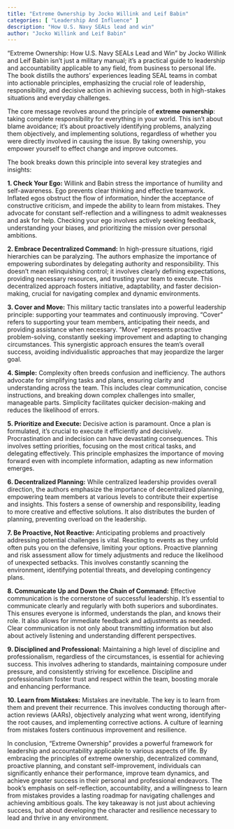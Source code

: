 ```yaml
---
title: "Extreme Ownership by Jocko Willink and Leif Babin"
categories: [ "Leadership And Influence" ]
description: "How U.S. Navy SEALs lead and win"
author: "Jocko Willink and Leif Babin"
---
```

"Extreme Ownership: How U.S. Navy SEALs Lead and Win" by Jocko Willink and Leif Babin isn't just a military manual; it's a practical guide to leadership and accountability applicable to any field, from business to personal life.  The book distills the authors' experiences leading SEAL teams in combat into actionable principles, emphasizing the crucial role of leadership, responsibility, and decisive action in achieving success, both in high-stakes situations and everyday challenges.

The core message revolves around the principle of **extreme ownership**: taking complete responsibility for everything in your world. This isn't about blame avoidance; it's about proactively identifying problems, analyzing them objectively, and implementing solutions, regardless of whether you were directly involved in causing the issue.  By taking ownership, you empower yourself to effect change and improve outcomes.

The book breaks down this principle into several key strategies and insights:

**1.  Check Your Ego:**  Willink and Babin stress the importance of humility and self-awareness. Ego prevents clear thinking and effective teamwork.  Inflated egos obstruct the flow of information, hinder the acceptance of constructive criticism, and impede the ability to learn from mistakes. They advocate for constant self-reflection and a willingness to admit weaknesses and ask for help.  Checking your ego involves actively seeking feedback, understanding your biases, and prioritizing the mission over personal ambitions.

**2.  Embrace Decentralized Command:**  In high-pressure situations, rigid hierarchies can be paralyzing. The authors emphasize the importance of empowering subordinates by delegating authority and responsibility. This doesn't mean relinquishing control; it involves clearly defining expectations, providing necessary resources, and trusting your team to execute.  This decentralized approach fosters initiative, adaptability, and faster decision-making, crucial for navigating complex and dynamic environments.

**3.  Cover and Move:**  This military tactic translates into a powerful leadership principle: supporting your teammates and continuously improving. "Cover" refers to supporting your team members, anticipating their needs, and providing assistance when necessary. "Move" represents proactive problem-solving, constantly seeking improvement and adapting to changing circumstances.  This synergistic approach ensures the team's overall success, avoiding individualistic approaches that may jeopardize the larger goal.

**4.  Simple:**  Complexity often breeds confusion and inefficiency. The authors advocate for simplifying tasks and plans, ensuring clarity and understanding across the team.  This includes clear communication, concise instructions, and breaking down complex challenges into smaller, manageable parts.  Simplicity facilitates quicker decision-making and reduces the likelihood of errors.

**5.  Prioritize and Execute:**  Decisive action is paramount.  Once a plan is formulated, it's crucial to execute it efficiently and decisively.  Procrastination and indecision can have devastating consequences.  This involves setting priorities, focusing on the most critical tasks, and delegating effectively.  This principle emphasizes the importance of moving forward even with incomplete information, adapting as new information emerges.

**6.  Decentralized Planning:**  While centralized leadership provides overall direction, the authors emphasize the importance of decentralized planning, empowering team members at various levels to contribute their expertise and insights. This fosters a sense of ownership and responsibility, leading to more creative and effective solutions.  It also distributes the burden of planning, preventing overload on the leadership.

**7.  Be Proactive, Not Reactive:**  Anticipating problems and proactively addressing potential challenges is vital.  Reacting to events as they unfold often puts you on the defensive, limiting your options.  Proactive planning and risk assessment allow for timely adjustments and reduce the likelihood of unexpected setbacks.  This involves constantly scanning the environment, identifying potential threats, and developing contingency plans.

**8.  Communicate Up and Down the Chain of Command:**  Effective communication is the cornerstone of successful leadership.  It's essential to communicate clearly and regularly with both superiors and subordinates.  This ensures everyone is informed, understands the plan, and knows their role.  It also allows for immediate feedback and adjustments as needed.  Clear communication is not only about transmitting information but also about actively listening and understanding different perspectives.

**9.  Disciplined and Professional:**  Maintaining a high level of discipline and professionalism, regardless of the circumstances, is essential for achieving success. This involves adhering to standards, maintaining composure under pressure, and consistently striving for excellence.  Discipline and professionalism foster trust and respect within the team, boosting morale and enhancing performance.

**10.  Learn from Mistakes:**  Mistakes are inevitable.  The key is to learn from them and prevent their recurrence.  This involves conducting thorough after-action reviews (AARs), objectively analyzing what went wrong, identifying the root causes, and implementing corrective actions.  A culture of learning from mistakes fosters continuous improvement and resilience.


In conclusion, "Extreme Ownership" provides a powerful framework for leadership and accountability applicable to various aspects of life.  By embracing the principles of extreme ownership, decentralized command, proactive planning, and constant self-improvement, individuals can significantly enhance their performance, improve team dynamics, and achieve greater success in their personal and professional endeavors. The book's emphasis on self-reflection, accountability, and a willingness to learn from mistakes provides a lasting roadmap for navigating challenges and achieving ambitious goals.  The key takeaway is not just about achieving success, but about developing the character and resilience necessary to lead and thrive in any environment.

